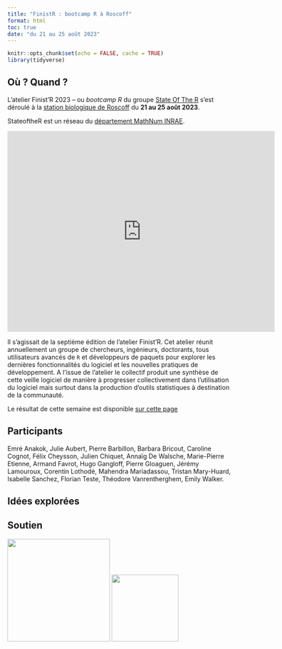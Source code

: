 ```yaml
---
title: "FinistR : bootcamp R à Roscoff"
format: html
toc: true
date: "du 21 au 25 août 2023"
---
```


```r
knitr::opts_chunk$set(echo = FALSE, cache = TRUE)
library(tidyverse)
```

## Où ? Quand ?

L'atelier Finist'R 2023 -- ou *bootcamp R* du groupe  [State Of The R](https://stateofther.github.io/)  s'est déroulé à la [station biologique de Roscoff](http://www.sb-roscoff.fr/) du **21 au 25 août 2023**.

StateoftheR est un réseau du [département MathNum INRAE](https://www.inrae.fr/departements/mathnum). 

<iframe src="https://www.google.com/maps/embed?pb=!1m18!1m12!1m3!1d1315.948753979185!2d-3.9885304282672522!3d48.726550043620456!2m3!1f0!2f0!3f0!3m2!1i1024!2i768!4f13.1!3m3!1m2!1s0x4813e153cbdda967%3A0x6cd2956ee2bb8cfb!2sStation%20Biologique%20De%20Roscoff!5e0!3m2!1sen!2sfr!4v1687967458503!5m2!1sen!2sfr" width="600" height="450" style="border:0;" allowfullscreen="" loading="lazy" referrerpolicy="no-referrer-when-downgrade"></iframe>


Il s'agissait de la septième édition de l'atelier Finist'R. Cet atelier réunit annuellement un groupe de chercheurs, ingénieurs, doctorants, tous utilisateurs avancés de `R` et développeurs de paquets pour explorer les dernières fonctionnalités du logiciel et les nouvelles pratiques de développement. A l'issue de l'atelier le collectif produit une synthèse de cette veille logiciel de manière à progresser collectivement dans l'utilisation du logiciel mais surtout dans la production d'outils statistiques à destination de la communauté.

Le résultat de cette semaine est disponible  [sur cette page](https://stateofther.github.io/finistR2023/index.html)

## Participants
Emré Anakok, Julie Aubert,  Pierre Barbillon, Barbara Bricout, Caroline Cognot, Félix Cheysson, Julien Chiquet, Annaïg De Walsche,   Marie-Pierre Etienne, Armand Favrot, Hugo Gangloff,  Pierre Gloaguen, Jérémy Lamouroux, Corentin Lothodé, Mahendra Mariadassou, Tristan Mary-Huard, Isabelle Sanchez, Florian Teste, Théodore Vanrentherghem, Emily Walker. 


## Idées explorées



## Soutien

<img src = "resources/logo/logotype-mathnum-couleur449x84.png" width="230">  <img src = "resources/logo/Logo-INRAE.jpg" width="150"> 




